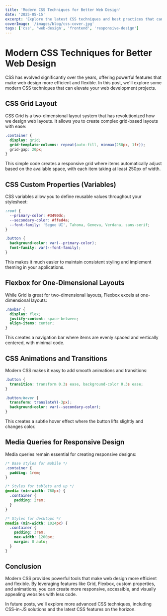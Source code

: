 ```yaml
---
title: 'Modern CSS Techniques for Better Web Design'
date: '2025-05-15'
excerpt: 'Explore the latest CSS techniques and best practices that can help you create more responsive, accessible, and visually appealing websites.'
coverImage: '/images/blog/css-cover.jpg'
tags: ['css', 'web-design', 'frontend', 'responsive-design']
---
```


# Modern CSS Techniques for Better Web Design

CSS has evolved significantly over the years, offering powerful features that make web design more efficient and flexible. In this post, we'll explore some modern CSS techniques that can elevate your web development projects.

## CSS Grid Layout

CSS Grid is a two-dimensional layout system that has revolutionized how we design web layouts. It allows you to create complex grid-based layouts with ease:

```css
.container {
  display: grid;
  grid-template-columns: repeat(auto-fill, minmax(250px, 1fr));
  grid-gap: 20px;
}
```

This simple code creates a responsive grid where items automatically adjust based on the available space, with each item taking at least 250px of width.

## CSS Custom Properties (Variables)

CSS variables allow you to define reusable values throughout your stylesheet:

```css
:root {
  --primary-color: #3490dc;
  --secondary-color: #ffed4a;
  --font-family: 'Segoe UI', Tahoma, Geneva, Verdana, sans-serif;
}

.button {
  background-color: var(--primary-color);
  font-family: var(--font-family);
}
```

This makes it much easier to maintain consistent styling and implement theming in your applications.

## Flexbox for One-Dimensional Layouts

While Grid is great for two-dimensional layouts, Flexbox excels at one-dimensional layouts:

```css
.navbar {
  display: flex;
  justify-content: space-between;
  align-items: center;
}
```

This creates a navigation bar where items are evenly spaced and vertically centered, with minimal code.

## CSS Animations and Transitions

Modern CSS makes it easy to add smooth animations and transitions:

```css
.button {
  transition: transform 0.3s ease, background-color 0.3s ease;
}

.button:hover {
  transform: translateY(-3px);
  background-color: var(--secondary-color);
}
```

This creates a subtle hover effect where the button lifts slightly and changes color.

## Media Queries for Responsive Design

Media queries remain essential for creating responsive designs:

```css
/* Base styles for mobile */
.container {
  padding: 1rem;
}

/* Styles for tablets and up */
@media (min-width: 768px) {
  .container {
    padding: 2rem;
  }
}

/* Styles for desktops */
@media (min-width: 1024px) {
  .container {
    padding: 3rem;
    max-width: 1200px;
    margin: 0 auto;
  }
}
```

## Conclusion

Modern CSS provides powerful tools that make web design more efficient and flexible. By leveraging features like Grid, Flexbox, custom properties, and animations, you can create more responsive, accessible, and visually appealing websites with less code.

In future posts, we'll explore more advanced CSS techniques, including CSS-in-JS solutions and the latest CSS features on the horizon.
